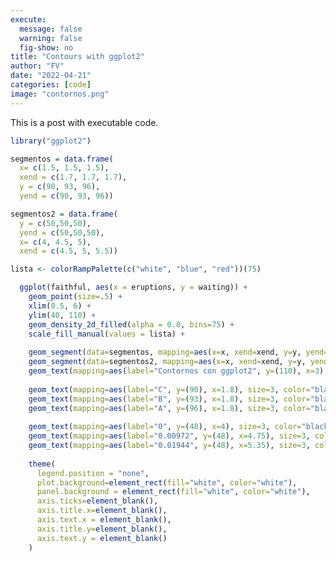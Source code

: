 ```yaml
---
execute:
  message: false
  warning: false
  fig-show: no
title: "Contours with ggplot2"
author: "FV"
date: "2022-04-21"
categories: [code]
image: "contornos.png"
---
```


This is a post with executable code.

```r
library("ggplot2")

segmentos = data.frame(
  x= c(1.5, 1.5, 1.5),
  xend = c(1.7, 1.7, 1.7),
  y = c(90, 93, 96), 
  yend = c(90, 93, 96))

segmentos2 = data.frame(
  y = c(50,50,50), 
  yend = c(50,50,50),
  x= c(4, 4.5, 5),
  xend = c(4.5, 5, 5.5))

lista <- colorRampPalette(c("white", "blue", "red"))(75)

  ggplot(faithful, aes(x = eruptions, y = waiting)) +
    geom_point(size=.5) +
    xlim(0.5, 6) +
    ylim(40, 110) +
    geom_density_2d_filled(alpha = 0.8, bins=75) +
    scale_fill_manual(values = lista) +
    
    geom_segment(data=segmentos, mapping=aes(x=x, xend=xend, y=y, yend=yend), color= c("#EEEEFE", "#5356f6", "#D2565E"), linewidth=5) +
    geom_segment(data=segmentos2, mapping=aes(x=x, xend=xend, y=y, yend=yend), color= c("#EEEEFE", "#5356f6", "#D2565E"), linewidth=3) +
    geom_text(mapping=aes(label="Contornos con ggplot2", y=(110), x=3), size=6, color="black", fontface="bold") +
    
    geom_text(mapping=aes(label="C", y=(90), x=1.8), size=3, color="black") +
    geom_text(mapping=aes(label="B", y=(93), x=1.8), size=3, color="black") +
    geom_text(mapping=aes(label="A", y=(96), x=1.8), size=3, color="black") +
    
    geom_text(mapping=aes(label="0", y=(48), x=4), size=3, color="black") +
    geom_text(mapping=aes(label="0.00972", y=(48), x=4.75), size=3, color="black") +
    geom_text(mapping=aes(label="0.01944", y=(48), x=5.35), size=3, color="black") +
  
    theme(
      legend.position = "none",
      plot.background=element_rect(fill="white", color="white"),
      panel.background = element_rect(fill="white", color="white"),
      axis.ticks=element_blank(),
      axis.title.x=element_blank(),
      axis.text.x = element_blank(),
      axis.title.y=element_blank(),
      axis.text.y = element_blank()
    )
  
```
